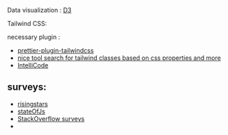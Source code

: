 Data visualization : [D3](https://d3js.org/)


Tailwind CSS:

necessary plugin :

- [prettier-plugin-tailwindcss](https://github.com/tailwindlabs/prettier-plugin-tailwindcss)
- [nice tool search for tailwind classes based on css properties and more](https://tailwindcomponents.com/cheatsheet/)
- [IntelliCode](https://marketplace.visualstudio.com/items?itemName=VisualStudioExptTeam.vscodeintellicode)

## surveys:

- [risingstars](https://risingstars.js.org/2023/en)
- [stateOfJs](https://stateofjs.com/en-US)
- [StackOverflow surveys](https://survey.stackoverflow.co/)
- 

